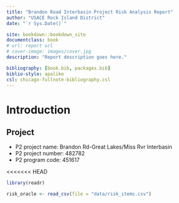 ```yaml
--- 
title: "Brandon Road Interbasin Project Risk Analysis Report"
author: "USACE Rock Island District"
date: "`r Sys.Date()`"

site: bookdown::bookdown_site
documentclass: book
# url: report url 
# cover-image: images/cover.jpg
description: "Report description goes here."

bibliography: [book.bib, packages.bib]
biblio-style: apalike
csl: chicago-fullnote-bibliography.csl
---
```


# Introduction {-}

## Project 
* P2 project name: Brandon Rd-Great Lakes/Miss Rvr Interbasin
* P2 project number: 482782
* P2 program code: 451617


<!-- Libraries -->
<<<<<<< HEAD
```r
library(readr)
```

<!-- Import Data -->
```r
risk_oracle <- read_csv(file = "data/risk_items.csv")
```

